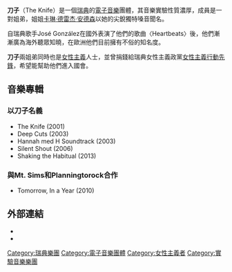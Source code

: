 {{unreferenced|time=2010-11-14T06:33:11+00:00}}
{{Infobox_Band
| name         = The Knife
|type=组合
| image             = Melt 2013 - The Knife-3.jpg
| caption           = 
| years_active      = 1999年-
| 出道地点  = {{SWE}}
| 出道日期 = 1999年
| music_genre       = [[電子音樂|電子音樂]]、[[實驗音樂|實驗音樂]]
| record_label      = Rabid, Brille, Mute
| agent_company     = 
| current_members   = [[卡琳·德雷杰·安德森|卡琳·德雷杰·安德森]]<br />Olof Dreijer
| past_members      = 
| website           = www.theknife.net
}}
'''刀子'''（The Knife）是一個[[瑞典|瑞典]]的[[電子音樂|電子音樂]]團體，其音樂實驗性質濃厚，成員是一對姐弟，姐姐[[卡琳·德雷杰·安德森|卡琳·德雷杰·安德森]]以她的尖銳獨特嗓音聞名。

自瑞典歌手José González在國外表演了他們的歌曲〈Heartbeats〉後，他們漸漸廣為海外聽眾知曉，在歐洲他們目前擁有不俗的知名度。

'''刀子'''兩姐弟同時也是[[女性主義|女性主義]]人士，並曾捐錢給瑞典女性主義政黨[[女性主義行動先鋒|女性主義行動先鋒]]，希望能幫助他們進入國會。

== 音樂專輯 ==
=== 以刀子名義 ===
*The Knife (2001) 
*Deep Cuts (2003) 
*Hannah med H Soundtrack (2003) 
*Silent Shout (2006) 
*Shaking the Habitual (2013) 

=== 與Mt. Sims和Planningtorock合作 ===
*Tomorrow, In a Year (2010)

== 外部連結 ==
* {{Official website|http://theknife.net/}}
* {{Allmusic|class=artist|id=the-knife-mn0000666244|刀子}}

{{Authority control}}
{{DEFAULTSORT:Knife, The}}
[[Category:瑞典樂團|Category:瑞典樂團]]
[[Category:電子音樂團體|Category:電子音樂團體]]
[[Category:女性主義者|Category:女性主義者]]
[[Category:實驗音樂樂團|Category:實驗音樂樂團]]
{{band-stub}}